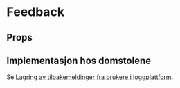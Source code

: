 
<Meta of={FeedbackStories} />

# Feedback

<ComponentLinkRow
  docsHref="https://design.domstol.no/987b33f71/p/73f13e-feedback"
  figmaHref="https://www.figma.com/file/ewqSDmkgqDQ5PyOsRp4V5b/?node-id=155%3A38"
  githubHref="https://github.com/domstolene/designsystem/tree/main/packages/components/src/components/Feedback"
/>

## Props

<Canvas of={FeedbackStories.Default} sourceState="shown" />
<Controls of={FeedbackStories.Default} />

## Implementasjon hos domstolene

Se [Lagring av tilbakemeldinger fra brukere i loggplattform](https://domstol.atlassian.net/wiki/spaces/SIVIL1/pages/4267606065/Lagring+av+tilbakemeldinger+fra+brukere+i+loggplattform+Opensearch).
